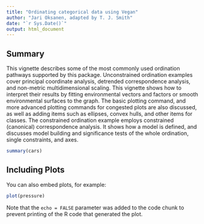 ```yaml
---
title: "Ordinating categorical data using Vegan"
author: "Jari Oksanen, adapted by T. J. Smith"
date: "`r Sys.Date()`"
output: html_document
---
```


## Summary

This vignette describes some of the most commonly used ordination pathways supported by this package. Unconstrained ordination examples cover principal coordinate analysis, detrended correspondence analysis, and non-metric multidimensional scaling. This vignette shows how to interpret their results by fitting environmental vectors and factors or smooth environmental surfaces to the graph. The basic plotting command, and more advanced plotting commands for congested plots are also discussed, as well as adding items such as ellipses, convex hulls, and other items for classes. The constrained ordination example employs constrained (canonical) correspondence analysis. It shows how a model is defined, and discusses model building and significance tests of the whole ordination, single constraints, and axes.

```r
summary(cars)
```

## Including Plots

You can also embed plots, for example:

```r
plot(pressure)
```

Note that the `echo = FALSE` parameter was added to the code chunk to prevent printing of the R code that generated the plot.
